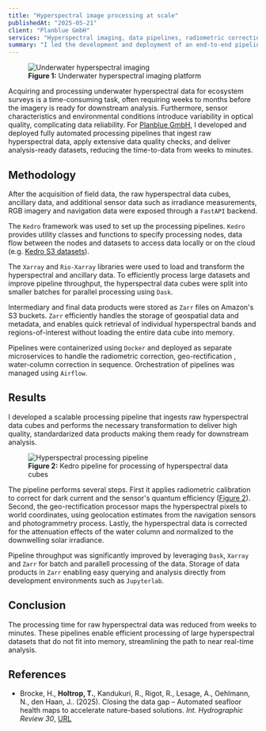 ```yaml
---
title: "Hyperspectral image processing at scale"
publishedAt: "2025-05-21"
client: "Planblue GmbH"
services: "Hyperspectral imaging, data pipelines, radiometric correction, water-column correction"
summary: "I led the development and deployment of an end-to-end pipeline for underwater hyperspectral imagery at Planblue, cutting time-to-data from weeks to minutes. The pipeline automates radiometric calibration, geo-rectification and normalization of hyperspectral data cubes. This solution accelerates marine ecosystem surveys and analyses at scale."
---
```


<figure class="float-left mr-4 my-4 mb-0 w-[300px]">
  <img
    src="/images/pb-diveray.png"
    alt="Underwater hyperspectral imaging"
    className="rounded-lg w-full h-auto"
  />
  <figcaption class="text-xs text-muted-foreground text-left mt-2">
    <b>Figure 1:</b> Underwater hyperspectral imaging platform
  </figcaption>
</figure>
Acquiring and processing underwater hyperspectral data for ecosystem surveys is a time-consuming task, often requiring weeks to months before the imagery is ready for downstream analysis. Furthermore, sensor characteristics and environmental conditions introduce variability in optical quality, complicating data reliability. For <a href="http://planblue.com" target="_blank">Planblue GmbH</a>, I developed and deployed fully automated processing pipelines that ingest raw hyperspectral data, apply extensive data quality checks, and deliver analysis-ready datasets, reducing the time-to-data from weeks to minutes.


## Methodology

After the acquisition of field data, the raw hyperspectral data cubes, ancillary data, and additional sensor data such as irradiance measurements, RGB imagery and navigation data were exposed through a `FastAPI` backend. 

The `Kedro` framework was used to set up the processing pipelines. `Kedro` provides utility classes and functions to specify processing nodes, data flow between the nodes and datasets to access data locally or on the cloud (e.g. <a href="https://docs.kedro.org/en/stable/data/data_catalog.html#dataset-filepath" target="_blank">Kedro S3 datasets</a>). 

The `Xarray` and `Rio-Xarray` libraries were used to load and transform the hyperspectral and ancillary data. To efficiently process large datasets and improve pipeline throughput, the hyperspectral data cubes were split into smaller batches for parallel processing using `Dask`.

Intermediary and final data products were stored as `Zarr` files on Amazon's S3 buckets. `Zarr` efficiently handles the storage of geospatial data and metadata, and enables quick retrieval of individual hyperspectral bands and regions-of-interest without loading the entire data cube into memory.

Pipelines were containerized using `Docker` and deployed as separate microservices to handle the radiometric correction, geo-rectification , water-column correction in sequence.  Orchestration of pipelines was managed using `Airflow`. 


## Results

I developed a scalable processing pipeline that ingests raw hyperspectral data cubes and performs the necessary transformation to deliver high quality, standardarized data products making them ready for downstream analysis. 

<div class="relative w-screen right-1/2 left-1/2 -mr-[50vw] -ml-[50vw] max-w-none my-8 mb-0" id="fig2">
    <figure class="m-0">
        <img
            src="/images/kedro-pipeline.svg"
            alt="Hyperspectral processing pipeline"
            class="max-w-3xl mx-auto"/>
        <figcaption class="text-xs text-muted-foreground text-center m-0 pt-1">
            <b>Figure 2:</b> Kedro pipeline for processing of hyperspectral data cubes
        </figcaption>
    </figure>
</div>

The pipeline performs several steps. First it applies radiometric calibration to correct for dark current and the sensor's quantum efficiency (<a href="#fig2">Figure 2</a>). Second, the geo-rectification processor maps the hyperspectral pixels to world coordinates, using geolocation estimates from the navigation sensors and photogrammetry process. Lastly, the hyperspectral data is corrected for the attenuation effects of the water column and normalized to the downwelling solar irradiance. 


Pipeline throughput was significantly improved by leveraging `Dask`, `Xarray` and `Zarr` for batch and parallell processing of the data. Storage of data products in `Zarr` enabling easy querying and analysis directly from development environments such as `Jupyterlab`.  

## Conclusion

The processing time for raw hyperspectral data was reduced from weeks to minutes. These pipelines enable efficient processing of large hyperspectral datasets that do not fit into memory, streamlining the path to near real-time analysis.

## References

- Brocke, H., **Holtrop, T.**, Kandukuri, R., Rigot, R., Lesage, A., Oehlmann, N., den Haan, J.. (2025). Closing the data gap – Automated seafloor health maps to
accelerate nature-based solutions. *Int. Hydrographic Review 30*, <a href="https://journals.lib.unb.ca/index.php/ihr/article/view/34741" target="_blank">URL</a>
